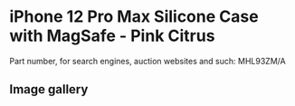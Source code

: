 # iPhone 12 Pro Max Silicone Case with MagSafe - Pink Citrus

Part number, for search engines, auction websites and such: MHL93ZM/A

## Image gallery

<div style={{ width: "768px" }}>
  <GalleryComponent
    images={[
      {
        original: "/everysource/MHL93",
        thumbnail: "/everypreview/MHL93",
      },
      {
        original: "/everysource/MHL93_AV1",
        thumbnail: "/everypreview/MHL93_AV1",
      },
      {
        original: "/everysource/MHL93_AV2",
        thumbnail: "/everypreview/MHL93_AV2",
      },
      {
        original: "/everysource/MHL93_AV3",
        thumbnail: "/everypreview/MHL93_AV3",
      }
    ]}
  />
</div>